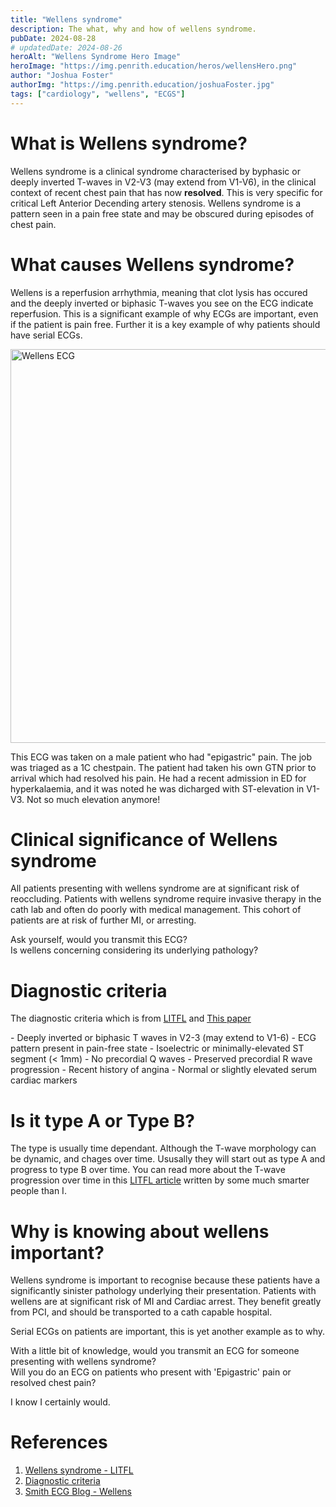 ```yaml
---
title: "Wellens syndrome"
description: The what, why and how of wellens syndrome.
pubDate: 2024-08-28
# updatedDate: 2024-08-26
heroAlt: "Wellens Syndrome Hero Image"
heroImage: "https://img.penrith.education/heros/wellensHero.png"
author: "Joshua Foster"
authorImg: "https://img.penrith.education/joshuaFoster.jpg"
tags: ["cardiology", "wellens", "ECGS"]
---
```



# What is Wellens syndrome?


Wellens syndrome is a clinical syndrome characterised by byphasic or deeply inverted T-waves in V2-V3 (may extend from V1-V6), in the clinical context of recent chest pain that has now **resolved**. This is very specific for critical Left Anterior Decending artery stenosis. Wellens syndrome is a pattern seen in a pain free state and may be obscured during episodes of chest pain.

# What causes Wellens syndrome?

Wellens is a reperfusion arrhythmia, meaning that clot lysis has occured and the deeply inverted or biphasic T-waves you see on the ECG indicate reperfusion. This is a significant example of why ECGs are important, even if the patient is pain free. Further it is a key example of why patients should have serial ECGs.


<Image src="https://www.img.penrith.education/content/wellens.png" alt="Wellens ECG" width="1200" height="630" /> 

This ECG was taken on a male patient who had "epigastric" pain. The job was triaged as a 1C chestpain. The patient had taken his own GTN prior to arrival which had resolved his pain. He had a recent admission in ED for hyperkalaemia, and it was noted he was dicharged with ST-elevation in V1-V3. Not so much elevation anymore! 

# Clinical significance of Wellens syndrome

All patients presenting with wellens syndrome are at significant risk of reoccluding. Patients with wellens syndrome require invasive therapy in the cath lab and often do poorly with medical management. This cohort of patients are at risk of further MI, or arresting. 

Ask yourself, would you transmit this ECG? <br />Is wellens concerning considering its underlying pathology?

# Diagnostic criteria

The diagnostic criteria which is from [LITFL](https://litfl.com/wellens-syndrome-ecg-library/) and [This paper](https://pubmed.ncbi.nlm.nih.gov/12442245/)

<Callout type="criteria" title="Wellens diagnostic criteria">
- Deeply inverted or biphasic T waves in V2-3 (may extend to V1-6)
- ECG pattern present in pain-free state
- Isoelectric or minimally-elevated ST segment (< 1mm)
- No precordial Q waves
- Preserved precordial R wave progression
- Recent history of angina
- Normal or slightly elevated serum cardiac markers
</ Callout>

# Is it type A or Type B?

<ImageFlex src="https://litfl.com/wp-content/uploads/2018/08/Wellens-Pattern-A-Type-1-T-wave-2.jpg"
srcRight="https://litfl.com/wp-content/uploads/2018/08/Wellens-Pattern-A-Type-1-T-wave.jpg"
caption="Wellens Type A (Type 1) " height="150" width="200" alt="Type A Wellens" />

<ImageFlex src="https://litfl.com/wp-content/uploads/2018/09/Wellens-Pattern-B-Type-2-T-wave.jpg"
srcRight="https://litfl.com/wp-content/uploads/2018/09/Wellens-Pattern-B-Type-2-T-wave-2.jpg"
caption="Wellens Type B (Type 2) " height="150" width="200" alt="Type B Wellens" />

The type is usually time dependant. Although the T-wave morphology can be dynamic, and chages over time. Ususally they will start out as type A and progress to type B over time. You can read more about the T-wave progression over time in this [LITFL article](https://litfl.com/wellens-syndrome-ecg-library/) written by some much smarter people than I.

# Why is knowing about wellens important?

Wellens syndrome is important to recognise because these patients have a significantly sinister pathology underlying their presentation. Patients with wellens are at significant risk of MI and Cardiac arrest. They benefit greatly from PCI, and should be transported to a cath capable hospital. 

Serial ECGs on patients are important, this is yet another example as to why.

<Callout type="question" title="Would you?"> 
With a little bit of knowledge, would you transmit an ECG for someone presenting with wellens syndrome?<br />Will you do an ECG on patients who present with 'Epigastric' pain or resolved chest pain?

</Callout>

I know I certainly would.
# References

1. [Wellens syndrome - LITFL](https://litfl.com/wellens-syndrome-ecg-library/)
2. [Diagnostic criteria](https://pubmed.ncbi.nlm.nih.gov/12442245/)
3. [Smith ECG Blog - Wellens](http://hqmeded-ecg.blogspot.com/2018/06/)
